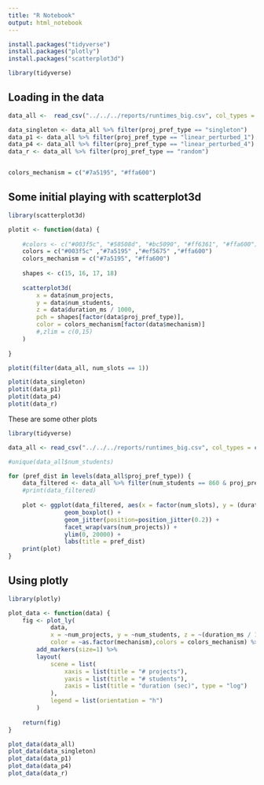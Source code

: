 ```yaml
---
title: "R Notebook"
output: html_notebook
---
```

```r
install.packages("tidyverse")
install.packages("plotly")
install.packages("scatterplot3d")

library(tidyverse)

```
## Loading in the data
```r
data_all <-  read_csv("../../../reports/runtimes_big.csv", col_types = cols(num_students = col_factor(), num_projects = col_factor(), proj_pref_type = col_factor(), mechanism = col_factor()))

data_singleton <- data_all %>% filter(proj_pref_type == "singleton")
data_p1 <- data_all %>% filter(proj_pref_type == "linear_perturbed_1")
data_p4 <- data_all %>% filter(proj_pref_type == "linear_perturbed_4")
data_r <- data_all %>% filter(proj_pref_type == "random")


colors_mechanism = c("#7a5195", "#ffa600")
```

## Some initial playing with scatterplot3d
```r
library(scatterplot3d)

plotit <- function(data) {
    
    #colors <- c("#003f5c", "#58508d", "#bc5090", "#ff6361", "#ffa600")
    colors = c("#003f5c" ,"#7a5195" ,"#ef5675" ,"#ffa600")
    colors_mechanism = c("#7a5195", "#ffa600")
    
    shapes <- c(15, 16, 17, 18)
    
    scatterplot3d(
        x = data$num_projects,
        y = data$num_students,
        z = data$duration_ms / 1000, 
        pch = shapes[factor(data$proj_pref_type)],
        color = colors_mechanism[factor(data$mechanism)]
        #,zlim = c(0,15)
    )
    
}

plotit(filter(data_all, num_slots == 1))

plotit(data_singleton)
plotit(data_p1)
plotit(data_p4)
plotit(data_r)

```

These are some other plots

```r
library(tidyverse)

data_all <- read_csv("../../../reports/runtimes_big.csv", col_types = cols(num_students = col_factor(), num_projects = col_factor(), proj_pref_type = col_factor()))

#unique(data_all$num_students)

for (pref_dist in levels(data_all$proj_pref_type)) {
    data_filtered <- data_all %>% filter(num_students == 860 & proj_pref_type == pref_dist)
    #print(data_filtered)
    
    plot <- ggplot(data_filtered, aes(x = factor(num_slots), y = (duration_ms)), group = num_projects) +
                geom_boxplot() +
                geom_jitter(position=position_jitter(0.2)) +
                facet_wrap(vars(num_projects)) +
                ylim(0, 20000) + 
                labs(title = pref_dist)
    print(plot)
}
```

## Using plotly
```r

library(plotly)

plot_data <- function(data) {
    fig <- plot_ly(
            data,
            x = ~num_projects, y = ~num_students, z = ~(duration_ms / 1000),
            color = ~as.factor(mechanism),colors = colors_mechanism) %>%
        add_markers(size=1) %>% 
        layout(
            scene = list(
                xaxis = list(title = "# projects"),
                yaxis = list(title = "# students"),
                zaxis = list(title = "duration (sec)", type = "log")
            ),
            legend = list(orientation = "h")
        )
    
    return(fig)
}

plot_data(data_all)
plot_data(data_singleton)
plot_data(data_p1)
plot_data(data_p4)
plot_data(data_r)
```


